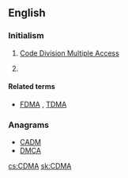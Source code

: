 ==English==

===Initialism===
{{rfc-header|Initialism}}
{{head|en|initialism}}

# {{label|en|electronics}} [[wikipedia:Code division multiple access|Code Division Multiple Access]]
# {{w|Commercial Development and Marketing Association}}

====Related terms====
* {{sense|electronics}} [[FDMA]] , [[TDMA]]

===Anagrams===
* [[CADM#English|CADM]]
* [[DMCA#English|DMCA]]

[[cs:CDMA]]
[[sk:CDMA]]